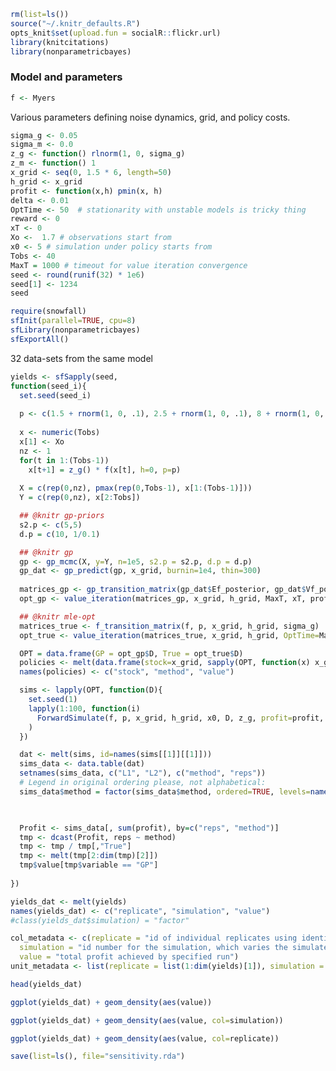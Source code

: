 ```r
rm(list=ls())
source("~/.knitr_defaults.R")
opts_knit$set(upload.fun = socialR::flickr.url)
library(knitcitations)
library(nonparametricbayes) 
```


### Model and parameters


```r
f <- Myers

```

Various parameters defining noise dynamics, grid, and policy costs.  

```r
sigma_g <- 0.05
sigma_m <- 0.0
z_g <- function() rlnorm(1, 0, sigma_g)
z_m <- function() 1
x_grid <- seq(0, 1.5 * 6, length=50)
h_grid <- x_grid
profit <- function(x,h) pmin(x, h)
delta <- 0.01
OptTime <- 50  # stationarity with unstable models is tricky thing
reward <- 0
xT <- 0
Xo <-  1.7 # observations start from
x0 <- 5 # simulation under policy starts from
Tobs <- 40
MaxT = 1000 # timeout for value iteration convergence
seed <- round(runif(32) * 1e6)
seed[1] <- 1234
seed
```

```r
require(snowfall)
sfInit(parallel=TRUE, cpu=8)
sfLibrary(nonparametricbayes)
sfExportAll()
```

32 data-sets from the same model

```r
yields <- sfSapply(seed, 
function(seed_i){
  set.seed(seed_i)
  
  p <- c(1.5 + rnorm(1, 0, .1), 2.5 + rnorm(1, 0, .1), 8 + rnorm(1, 0, .2)) 
  
  x <- numeric(Tobs)
  x[1] <- Xo
  nz <- 1
  for(t in 1:(Tobs-1))
    x[t+1] = z_g() * f(x[t], h=0, p=p)
  
  X = c(rep(0,nz), pmax(rep(0,Tobs-1), x[1:(Tobs-1)]))
  Y = c(rep(0,nz), x[2:Tobs])

  ## @knitr gp-priors
  s2.p <- c(5,5)  
  d.p = c(10, 1/0.1)

  ## @knitr gp
  gp <- gp_mcmc(X, y=Y, n=1e5, s2.p = s2.p, d.p = d.p)
  gp_dat <- gp_predict(gp, x_grid, burnin=1e4, thin=300)
  
  matrices_gp <- gp_transition_matrix(gp_dat$Ef_posterior, gp_dat$Vf_posterior, x_grid, h_grid) 
  opt_gp <- value_iteration(matrices_gp, x_grid, h_grid, MaxT, xT, profit, delta, reward)

  ## @knitr mle-opt
  matrices_true <- f_transition_matrix(f, p, x_grid, h_grid, sigma_g)
  opt_true <- value_iteration(matrices_true, x_grid, h_grid, OptTime=MaxT, xT, profit, delta=delta)

  OPT = data.frame(GP = opt_gp$D, True = opt_true$D)
  policies <- melt(data.frame(stock=x_grid, sapply(OPT, function(x) x_grid[x])), id="stock")
  names(policies) <- c("stock", "method", "value")

  sims <- lapply(OPT, function(D){
    set.seed(1)
    lapply(1:100, function(i) 
      ForwardSimulate(f, p, x_grid, h_grid, x0, D, z_g, profit=profit, OptTime=OptTime)
    )
  })

  dat <- melt(sims, id=names(sims[[1]][[1]]))
  sims_data <- data.table(dat)
  setnames(sims_data, c("L1", "L2"), c("method", "reps")) 
  # Legend in original ordering please, not alphabetical: 
  sims_data$method = factor(sims_data$method, ordered=TRUE, levels=names(OPT))


  
  Profit <- sims_data[, sum(profit), by=c("reps", "method")]
  tmp <- dcast(Profit, reps ~ method)
  tmp <- tmp / tmp[,"True"]
  tmp <- melt(tmp[2:dim(tmp)[2]])
  tmp$value[tmp$variable == "GP"]
  
})
```

```r
yields_dat <- melt(yields)
names(yields_dat) <- c("replicate", "simulation", "value")
#class(yields_dat$simulation) = "factor"

col_metadata <- c(replicate = "id of individual replicates using identical settings, relative to the theoretical optimum",
  simulation = "id number for the simulation, which varies the simulated data used",
  value = "total profit achieved by specified run")
unit_metadata <- list(replicate = list(1:dim(yields)[1]), simulation = list(1:dim(yields)[2]), value = "currency (arbitrary)")
```

```r
head(yields_dat)
```

```r
ggplot(yields_dat) + geom_density(aes(value)) 
````


```r
ggplot(yields_dat) + geom_density(aes(value, col=simulation)) 
````


```r
ggplot(yields_dat) + geom_density(aes(value, col=replicate)) 
````

```r
save(list=ls(), file="sensitivity.rda")
```
